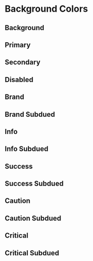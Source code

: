 
<Meta title="Theme/Desing Tokens/Background" />

<Unstyled>
  <h1 className='typography-h1 mb-2'>Background Colors</h1>

  <h2 className='typography-h2 mb-2'>Background</h2>

  <BackgroundPresentation
    color="background"
  />

  <h2 className='typography-h2 mb-2'>Primary</h2>

  <BackgroundPresentation
    color="primary"
    className="text-on-primary"
    withHover
  />

  <h2 className='typography-h2 mb-2'>Secondary</h2>

  <BackgroundPresentation
    color="secondary"
    className="text-on-secondary"
    withHover
  />
  
  <h2 className='typography-h2 mb-2'>Disabled</h2>

  <BackgroundPresentation
    color="disabled"
    className="text-on-disabled"
  />

  <h2 className='typography-h2 mb-2'>Brand</h2>

  <BackgroundPresentation
    color="brand"
    className="text-on-brand"
    withHover
  />

  <h2 className='typography-h2 mb-2'>Brand Subdued</h2>

  <BackgroundPresentation
    color="brand-subdued"
    className="text-on-brand-subdued"
    withHover
  />

  <h2 className='typography-h2 mb-2'>Info</h2>

  <BackgroundPresentation
    color="info"
    className="text-on-info"
    withHover
  />

  <h2 className='typography-h2 mb-2'>Info Subdued</h2>

  <BackgroundPresentation
    color="info-subdued"
    className="text-on-info-subdued"
    withHover
  />

  <h2 className='typography-h2 mb-2'>Success</h2>

  <BackgroundPresentation
    color="success"
    className="text-on-success"
    withHover
  />

  <h2 className='typography-h2 mb-2'>Success Subdued</h2>

  <BackgroundPresentation
    color="success-subdued"
    className="text-on-success-subdued"
    withHover
  />

  <h2 className='typography-h2 mb-2'>Caution</h2>

  <BackgroundPresentation
    color="caution"
    className="text-on-caution"
    withHover
  />

  <h2 className='typography-h2 mb-2'>Caution Subdued</h2>

  <BackgroundPresentation
    color="caution-subdued"
    className="text-on-caution-subdued"
    withHover
  />

  <h2 className='typography-h2 mb-2'>Critical</h2>

  <BackgroundPresentation
    color="critical"
    className="text-on-critical"
    withHover
  />

  <h2 className='typography-h2 mb-2'>Critical Subdued</h2>

  <BackgroundPresentation
    color="critical-subdued"
    className="text-on-critical-subdued"
    withHover
  />
</Unstyled>
